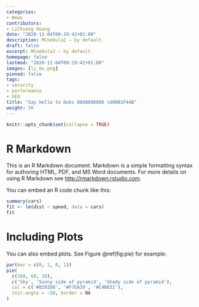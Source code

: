 ```yaml
---
categories:
- News
contributors:
- LiChuang Huang
date: "2020-11-04T09:19:42+01:00"
description: MCnebula2 — by default.
draft: false
excerpt: MCnebula2 — by default.
homepage: false
lastmod: "2020-11-04T09:19:42+01:00"
images: [lc_ms.png]
pinned: false
tags:
- security
- performance
- SEO
title: "Say hello to Doks 8888888888 \U0001F44B"
weight: 50
---
```


```r
knitr::opts_chunk$set(collapse = TRUE)
```

# R Markdown

This is an R Markdown document. Markdown is a simple formatting syntax for authoring HTML, PDF, and MS Word documents. For more details on using R Markdown see <http://rmarkdown.rstudio.com>.

You can embed an R code chunk like this:

```r
summary(cars)
fit <- lm(dist ~ speed, data = cars)
fit
```

# Including Plots

You can also embed plots. See Figure \@ref(fig:pie) for example:

```r
par(mar = c(0, 1, 0, 1))
pie(
  c(280, 60, 20),
  c('Sky', 'Sunny side of pyramid', 'Shady side of pyramid'),
  col = c('#0292D8', '#F7EA39', '#C4B632'),
  init.angle = -50, border = NA
)
```
